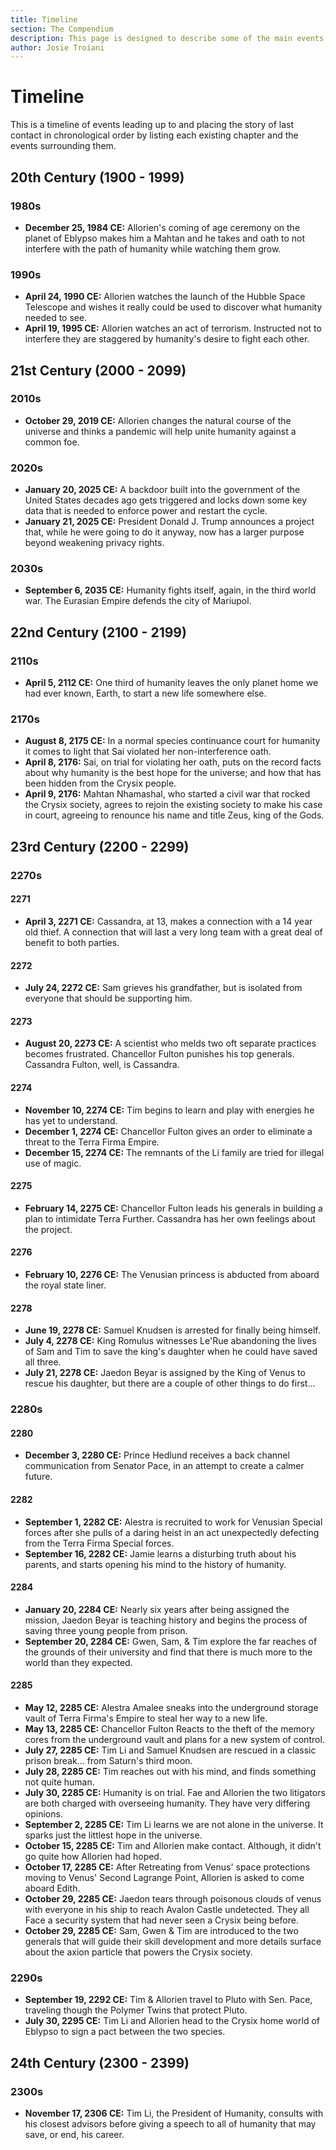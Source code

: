 ```yaml
---
title: Timeline
section: The Compendium
description: This page is designed to describe some of the main events leading up to the story of the Last Contact universe. As well as be a view to see the chapters of Last Contact in chronological order.
author: Josie Troiani
---
```

# Timeline

This is a timeline of events leading up to and placing the story of last contact in chronological order by listing each existing chapter and the events surrounding them.

## 20th Century (1900 - 1999)

### 1980s

- **December 25, 1984 CE:** Allorien's coming of age ceremony on the planet of Eblypso makes him a Mahtan and he takes and oath to not interfere with the path of humanity while watching them grow.

### 1990s

- **April 24, 1990 CE:** Allorien watches the launch of the Hubble Space Telescope and wishes it really could be used to discover what humanity needed to see.
- **April 19, 1995 CE:** Allorien watches an act of terrorism. Instructed not to interfere they are staggered by humanity's desire to fight each other.

## 21st Century (2000 - 2099)

### 2010s

- **October 29, 2019 CE:** Allorien changes the natural course of the universe and thinks a pandemic will help unite humanity against a common foe.

### 2020s

- **January 20, 2025 CE:** A backdoor built into the government of the United States decades ago gets triggered and locks down some key data that is needed to enforce power and restart the cycle.
- **January 21, 2025 CE:** President Donald J. Trump announces a project that, while he were going to do it anyway, now has a larger purpose beyond weakening privacy rights.

### 2030s

- **September 6, 2035 CE:** Humanity fights itself, again, in the third world war. The Eurasian Empire defends the city of Mariupol.

## 22nd Century (2100 - 2199)

### 2110s

- **April 5, 2112 CE:** One third of humanity leaves the only planet home we had ever known, Earth, to start a new life somewhere else.

### 2170s

- **August 8, 2175 CE:** In a normal species continuance court for humanity it comes to light that Sai violated her non-interference oath.
- **April 8, 2176:** Sai, on trial for violating her oath, puts on the record facts about why humanity is the best hope for the universe; and how that has been hidden from the Crysix people.
- **April 9, 2176:** Mahtan Nhamashal, who started a civil war that rocked the Crysix society, agrees to rejoin the existing society to make his case in court, agreeing to renounce his name and title Zeus, king of the Gods.

## 23rd Century (2200 - 2299)

### 2270s

#### 2271

- **April 3, 2271 CE:** Cassandra, at 13, makes a connection with a 14 year old thief. A connection that will last a very long team with a great deal of benefit to both parties.

#### 2272

- **July 24, 2272 CE:** Sam grieves his grandfather, but is isolated from everyone that should be supporting him.

#### 2273

- **August 20, 2273 CE:** A scientist who melds two oft separate practices becomes frustrated. Chancellor Fulton punishes his top generals. Cassandra Fulton, well, is Cassandra.

#### 2274

- **November 10, 2274 CE:** Tim begins to learn and play with energies he has yet to understand.
- **December 1, 2274 CE:** Chancellor Fulton gives an order to eliminate a threat to the Terra Firma Empire.
- **December 15, 2274 CE:** The remnants of the Li family are tried for illegal use of magic.

#### 2275

- **February 14, 2275 CE:** Chancellor Fulton leads his generals in building a plan to intimidate Terra Further. Cassandra has her own feelings about the project.

#### 2276

- **February 10, 2276 CE:** The Venusian princess is abducted from aboard the royal state liner.

#### 2278

- **June 19, 2278 CE:** Samuel Knudsen is arrested for finally being himself.
- **July 4, 2278 CE:** King Romulus witnesses Le'Rue abandoning the lives of Sam and Tim to save the king's daughter when he could have saved all three.
- **July 21, 2278 CE:** Jaedon Beyar is assigned by the King of Venus to rescue his daughter, but there are a couple of other things to do first...

### 2280s

#### 2280

- **December 3, 2280 CE:** Prince Hedlund receives a back channel communication from Senator Pace, in an attempt to create a calmer future.

#### 2282

- **September 1, 2282 CE:** Alestra is recruited to work for Venusian Special forces after she pulls of a daring heist in an act unexpectedly defecting from the Terra Firma Special forces.
- **September 16, 2282 CE:** Jamie learns a disturbing truth about his parents, and starts opening his mind to the history of humanity.

#### 2284

- **January 20, 2284 CE:** Nearly six years after being assigned the mission, Jaedon Beyar is teaching history and begins the process of saving three young people from prison.
- **September 20, 2284 CE:** Gwen, Sam, & Tim explore the far reaches of the grounds of their university and find that there is much more to the world than they expected.

#### 2285

- **May 12, 2285 CE:** Alestra Amalee sneaks into the underground storage vault of Terra Firma's Empire to steal her way to a new life.
- **May 13, 2285 CE:** Chancellor Fulton Reacts to the theft of the memory cores from the underground vault and plans for a new system of control.
- **July 27, 2285 CE:** Tim Li and Samuel Knudsen are rescued in a classic prison break... from Saturn's third moon.
- **July 28, 2285 CE:** Tim reaches out with his mind, and finds something not quite human.
- **July 30, 2285 CE:** Humanity is on trial. Fae and Allorien the two litigators are both charged with overseeing humanity. They have very differing opinions.
- **September 2, 2285 CE:** Tim Li learns we are not alone in the universe. It sparks just the littlest hope in the universe.
- **October 15, 2285 CE:** Tim and Allorien make contact. Although, it didn't go quite how Allorien had hoped.
- **October 17, 2285 CE:** After Retreating from Venus' space protections moving to Venus' Second Lagrange Point, Allorien is asked to come aboard Edith.
- **October 29, 2285 CE:** Jaedon tears through poisonous clouds of venus with everyone in his ship to reach Avalon Castle undetected. They all Face a security system that had never seen a Crysix being before.
- **October 29, 2285 CE:** Sam, Gwen & Tim are introduced to the two generals that will guide their skill development and more details surface about the axion particle that powers the Crysix society.

### 2290s

- **September 19, 2292 CE:** Tim & Allorien travel to Pluto with Sen. Pace, traveling though the Polymer Twins that protect Pluto.
- **July 30, 2295 CE:** Tim Li and Allorien head to the Crysix home world of Eblypso to sign a pact between the two species.

## 24th Century (2300 - 2399)

### 2300s

- **November 17, 2306 CE:** Tim Li, the President of Humanity, consults with his closest advisors before giving  a speech to all of humanity that may save, or end, his career.
